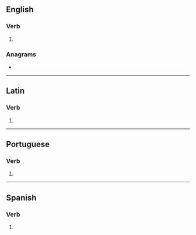 {{also|coïncidés|coïncides}}
==English==

===Verb===
{{head|en|verb form}}

# {{en-third-person singular of|coincide}}

===Anagrams===
* {{anagrams|en|a=ccdeiinos|decicoins}}

----

==Latin==

===Verb===
{{la-verb-form|coincidēs}}

# {{inflection of|la|coincidō||2|s|futr|actv|indc}}

----

==Portuguese==

===Verb===
{{head|pt|verb form}}

# {{pt-verb form of|coincidir|ir|indicative|present|singular|second}}

----

==Spanish==

===Verb===
{{head|es|verb form}}

# {{es-verb form of|ending=ir|mood=indicative|tense=present|pers=2|formal=no|number=singular|coincidir}}